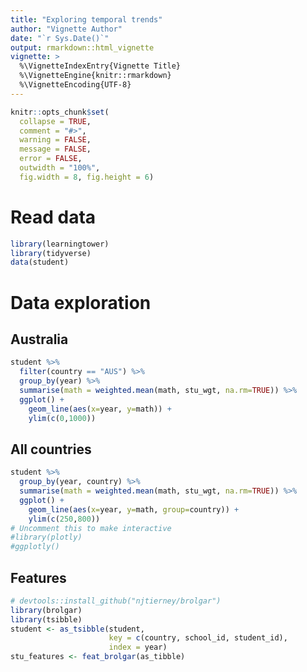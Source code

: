 ```yaml
---
title: "Exploring temporal trends"
author: "Vignette Author"
date: "`r Sys.Date()`"
output: rmarkdown::html_vignette
vignette: >
  %\VignetteIndexEntry{Vignette Title}
  %\VignetteEngine{knitr::rmarkdown}
  %\VignetteEncoding{UTF-8}
---
```


```r
knitr::opts_chunk$set(
  collapse = TRUE,
  comment = "#>",
  warning = FALSE,
  message = FALSE,
  error = FALSE,
  outwidth = "100%",
  fig.width = 8, fig.height = 6)
```


# Read data

```r
library(learningtower)
library(tidyverse)
data(student)
```

# Data exploration
## Australia

```r
student %>% 
  filter(country == "AUS") %>%
  group_by(year) %>%
  summarise(math = weighted.mean(math, stu_wgt, na.rm=TRUE)) %>%
  ggplot() + 
    geom_line(aes(x=year, y=math)) +
    ylim(c(0,1000))
```

## All countries

```r
student %>% 
  group_by(year, country) %>%
  summarise(math = weighted.mean(math, stu_wgt, na.rm=TRUE)) %>%
  ggplot() + 
    geom_line(aes(x=year, y=math, group=country)) +
    ylim(c(250,800))
# Uncomment this to make interactive
#library(plotly)
#ggplotly()

```

## Features

```r
# devtools::install_github("njtierney/brolgar")
library(brolgar)
library(tsibble)
student <- as_tsibble(student, 
                      key = c(country, school_id, student_id), 
                      index = year)
stu_features <- feat_brolgar(as_tibble)
```
